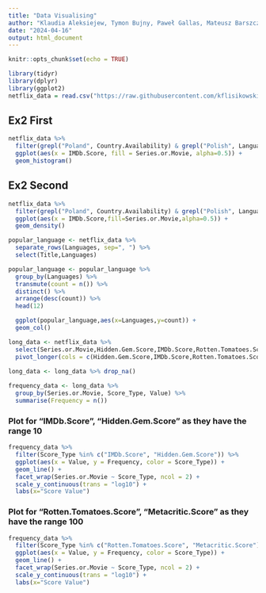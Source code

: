 ---
title: "Data Visualising"
author: "Klaudia Aleksiejew, Tymon Bujny, Paweł Gallas, Mateusz Barszczewski"
date: "2024-04-16"
output: html_document
---

```{r setup, include=FALSE}
knitr::opts_chunk$set(echo = TRUE)
```

```{r add data}
library(tidyr)
library(dplyr)
library(ggplot2)
netflix_data = read.csv("https://raw.githubusercontent.com/kflisikowski/ds/master/netflix-dataset.csv?raw=true")
```

## Ex2 First
```{r first}

netflix_data %>%
  filter(grepl("Poland", Country.Availability) & grepl("Polish", Languages)) %>%
  ggplot(aes(x = IMDb.Score, fill = Series.or.Movie, alpha=0.5)) +
  geom_histogram() 

```
## Ex2 Second
```{r second}

netflix_data %>%
  filter(grepl("Poland", Country.Availability) & grepl("Polish", Languages)) %>%
  ggplot(aes(x = IMDb.Score,fill=Series.or.Movie,alpha=0.5)) +
  geom_density()

```
```{r third}

popular_language <- netflix_data %>% 
  separate_rows(Languages, sep=", ") %>%
  select(Title,Languages)

popular_language <- popular_language %>%
  group_by(Languages) %>%
  transmute(count = n()) %>%
  distinct() %>%
  arrange(desc(count)) %>% 
  head(12) 

  ggplot(popular_language,aes(x=Languages,y=count)) +
  geom_col()
```

```{r challenge 2 data, message=FALSE, warning=FALSE}

long_data <- netflix_data %>%
  select(Series.or.Movie,Hidden.Gem.Score,IMDb.Score,Rotten.Tomatoes.Score,Metacritic.Score) %>%
  pivot_longer(cols = c(Hidden.Gem.Score,IMDb.Score,Rotten.Tomatoes.Score,Metacritic.Score), names_to="Score_Type", values_to = "Value")
 
long_data <- long_data %>% drop_na()

frequency_data <- long_data %>%
  group_by(Series.or.Movie, Score_Type, Value) %>%
  summarise(Frequency = n())

```

### Plot for "IMDb.Score", "Hidden.Gem.Score" as they have the range 10
```{r challenge 2.1}
frequency_data %>%
  filter(Score_Type %in% c("IMDb.Score", "Hidden.Gem.Score")) %>%
  ggplot(aes(x = Value, y = Frequency, color = Score_Type)) +
  geom_line() +
  facet_wrap(Series.or.Movie ~ Score_Type, ncol = 2) +
  scale_y_continuous(trans = "log10") +
  labs(x="Score Value")

```

### Plot for "Rotten.Tomatoes.Score", "Metacritic.Score" as they have the range 100
```{r challenge 2.2}
frequency_data %>%
  filter(Score_Type %in% c("Rotten.Tomatoes.Score", "Metacritic.Score")) %>%
  ggplot(aes(x = Value, y = Frequency, color = Score_Type)) +
  geom_line() +
  facet_wrap(Series.or.Movie ~ Score_Type, ncol = 2) +
  scale_y_continuous(trans = "log10") +
  labs(x="Score Value")
```


